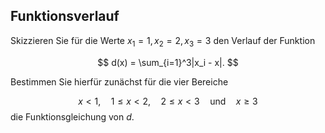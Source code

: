 
## Funktionsverlauf

Skizzieren Sie für die Werte $x_1 = 1, x_2 = 2, x_3 = 3$ den Verlauf der Funktion 

$$
  d(x) = \sum_{i=1}^3|x_i - x|.
$$ 

Bestimmen Sie hierfür zunächst für die vier Bereiche 

$$
  x < 1, \quad 1 \leq x < 2, \quad 2 \leq x < 3 \quad \text{und} \quad x \geq 3
$$ 
die Funktionsgleichung von $d$.
